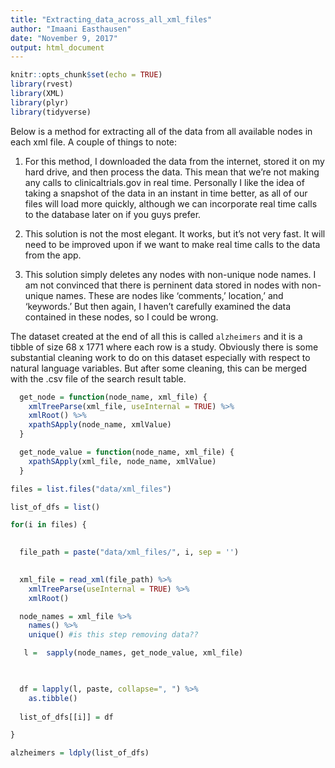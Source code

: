 ```yaml
---
title: "Extracting_data_across_all_xml_files"
author: "Imaani Easthausen"
date: "November 9, 2017"
output: html_document
---
```



```r
knitr::opts_chunk$set(echo = TRUE)
library(rvest)
library(XML)
library(plyr)
library(tidyverse)
```




Below is a method for extracting all of the data from all available nodes in each xml file. A couple of things to note:

1) For this method, I downloaded the data from the internet, stored it on my hard drive, and then process the data. This mean that we're not making any calls to clinicaltrials.gov in real time. Personally I like the idea of taking a snapshot of the data in an instant in time better, as all of our files will load more quickly, although we can incorporate real time calls to the database later on if you guys prefer.

2) This solution is not the most elegant. It works, but it's not very fast. It will need to be improved upon if we want to make real time calls to the data from the app. 

3) This solution simply deletes any nodes with non-unique node names. I am not convinced that there is perninent data stored in nodes with non-unique names. These are nodes like 'comments,' location,' and 'keywords.' But then again, I haven't carefully examined the data contained in these nodes, so I could be wrong. 

The dataset created at the end of all this is called `alzheimers` and it is a tibble of size 68 x 1771 where each row is a study. Obviously there is some substantial cleaning work to do on this dataset especially with respect to natural language variables. But after some cleaning, this can be merged with the .csv file of the search result table. 

```r
  get_node = function(node_name, xml_file) {
    xmlTreeParse(xml_file, useInternal = TRUE) %>%
    xmlRoot() %>%
    xpathSApply(node_name, xmlValue)
  }

  get_node_value = function(node_name, xml_file) {
    xpathSApply(xml_file, node_name, xmlValue)
  }

files = list.files("data/xml_files")

list_of_dfs = list()

for(i in files) {

  
  file_path = paste("data/xml_files/", i, sep = '')
  

  xml_file = read_xml(file_path) %>%
    xmlTreeParse(useInternal = TRUE) %>%
    xmlRoot() 

  node_names = xml_file %>%
    names() %>%
    unique() #is this step removing data??

   l =  sapply(node_names, get_node_value, xml_file)


  
  df = lapply(l, paste, collapse=", ") %>%
    as.tibble()
  
  list_of_dfs[[i]] = df

}

alzheimers = ldply(list_of_dfs)

```


